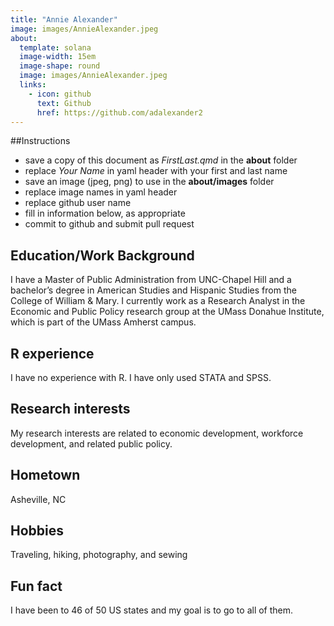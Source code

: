 ```yaml
---
title: "Annie Alexander"
image: images/AnnieAlexander.jpeg
about:
  template: solana
  image-width: 15em
  image-shape: round
  image: images/AnnieAlexander.jpeg
  links:
    - icon: github
      text: Github
      href: https://github.com/adalexander2 
---
```

##Instructions

-   save a copy of this document as *FirstLast.qmd* in the **about** folder
-   replace *Your Name* in yaml header with your first and last name
-   save an image (jpeg, png) to use in the **about/images** folder
-   replace image names in yaml header
-   replace github user name
-   fill in information below, as appropriate
-   commit to github and submit pull request

## Education/Work Background

I have a Master of Public Administration from UNC-Chapel Hill and a bachelor's degree in American Studies and Hispanic Studies from the College of William & Mary. I currently work as a Research Analyst in the Economic and Public Policy research group at the UMass Donahue Institute, which is part of the UMass Amherst campus.

## R experience

I have no experience with R. I have only used STATA and SPSS.

## Research interests

My research interests are related to economic development, workforce development, and related public policy.

## Hometown

Asheville, NC

## Hobbies

Traveling, hiking, photography, and sewing

## Fun fact

I have been to 46 of 50 US states and my goal is to go to all of them.
